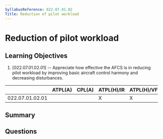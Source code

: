 ```yaml
---
SyllabusReference: 022.07.01.02
Title: Reduction of pilot workload
---
```


# Reduction of pilot workload

## Learning Objectives

1. [022.07.01.02.01] -- Appreciate how effective the AFCS is in reducing pilot
   workload by improving basic aircraft control harmony and decreasing
   disturbances.

|                 | ATPL(A) | CPL(A) | ATPL(H)/IR | ATPL(H)/VFR | CPL(H) | IR  | CBIR(A) |
| --------------- | ------- | ------ | ---------- | ----------- | ------ | --- | ------- |
| 022.07.01.02.01 |         |        | X          | X           | X      |     |         |

## Summary

## Questions
